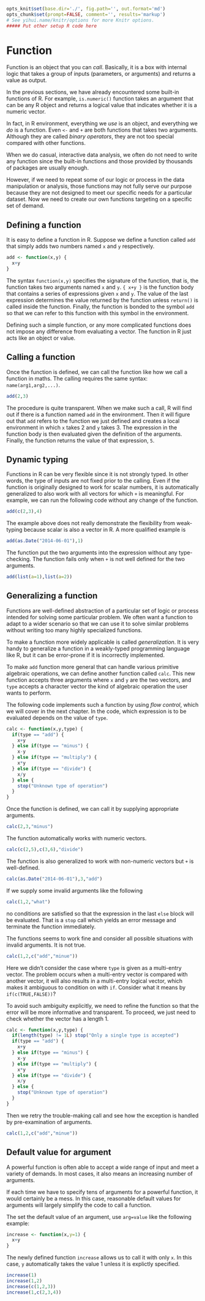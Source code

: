 ```r
opts_knit$set(base.dir='./', fig.path='', out.format='md')
opts_chunk$set(prompt=FALSE, comment='', results='markup')
# See yihui.name/knitr/options for more Knitr options.
##### Put other setup R code here

```

# Function

Function is an object that you can *call*. Basically, it is a box with internal logic that takes a group of inputs (parameters, or arguments) and returns a value as output.

In the previous sections, we have already encountered some built-in functions of R. For example, `is.numeric()` function takes an argument that can be any R object and returns a logical value that indicates whether it is a numeric vector.

In fact, in R environment, everything we *use* is an object, and everything we *do* is a function. Even `<-` and `+` are both functions that takes two arguments. Although they are called *binary operators*, they are not too special compared with other functions.

When we do casual, interactive data analysis, we often do not need to write any function since the built-in functions and those provided by thousands of packages are usually enough. 

However, if we need to repeat some of our logic or process in the data manipulation or analysis, those functions may not fully serve our purpose because they are not designed to meet our specific needs for a particular dataset. Now we need to create our own functions targeting on a specific set of demand.

## Defining a function

It is easy to define a function in R. Suppose we define a function called `add` that simply adds two numbers named `x` and `y` respectively.

```r
add <- function(x,y) {
  x+y
}
```

The syntax `function(x,y)` specifies the signature of the function, that is, the function takes two arguments named `x` and `y`. `{ x+y }` is the function body that contains a series of expressions given `x` and `y`. The value of the last expression determines the value returned by the function unless `return()` is called inside the function. Finally, the function is bonded to the symbol `add` so that we can refer to this function with this symbol in the environment.

Defining such a simple function, or any more complicated functions does not impose any difference from evaluating a vector. The function in R just acts like an object or value.

## Calling a function

Once the function is defined, we can call the function like how we call a function in maths. The calling requires the same syntax: `name(arg1,arg2,...)`.

```r
add(2,3)
```

The procedure is quite transparent. When we make such a call, R will find out if there is a function named `add` in the environment. Then it will figure out that `add` refers to the function we just defined and creates a local environment in which `x` takes 2 and `y` takes 3. The expression in the function body is then evaluated given the definition of the arguments. Finally, the function returns the value of that expression, `5`.

## Dynamic typing

Functions in R can be very flexible since it is not strongly typed. In other words, the type of inputs are not fixed prior to the calling. Even if the function is originally designed to work for scalar numbers, it is automatically generalized to also work with all vectors for which `+` is meaningful. For example, we can run the following code without any change of the function.

```r
add(c(2,3),4)
```

The example above does not really demonstrate the flexibility from weak-typing because scalar is also a vector in R. A more qualified example is

```r
add(as.Date("2014-06-01"),1)
```

The function put the two arguments into the expression without any type-checking. The function fails only when `+` is not well defined for the two arguments.

```r
add(list(a=1),list(a=2))
```

## Generalizing a function

Functions are well-defined abstraction of a particular set of logic or process intended for solving some particular problem. We often want a function to adapt to a wider scenario so that we can use it to solve similar problems without writing too many highly specialized functions.

To make a function more widely applicable is called *generalization*. It is very handy to generalize a function in a weakly-typed programming language like R, but it can be error-prone if it is incorrectly implemented.

To make `add` function more general that can handle various primitive algebraic operations, we can define another function called `calc`. This new function accepts three arguments where `x` and `y` are the two vectors, and `type` accepts a character vector  the kind of algebraic operation the user wants to perform.

The following code implements such a function by using *flow control*, which we will cover in the next chapter. In the code, which expression is to be evaluated depends on the value of `type`.

```r
calc <- function(x,y,type) {
  if(type == "add") {
    x+y
  } else if(type == "minus") {
    x-y
  } else if(type == "multiply") {
    x*y
  } else if(type == "divide") {
    x/y
  } else {
    stop("Unknown type of operation")
  }
}
```

Once the function is defined, we can call it by supplying appropriate arguments.

```r
calc(2,3,"minus")
```

The function automatically works with numeric vectors.

```r
calc(c(2,5),c(3,6),"divide")
```

The function is also generalized to work with non-numeric vectors but `+` is well-defined.

```r
calc(as.Date("2014-06-01"),3,"add")
```

If we supply some invalid arguments like the following

```r
calc(1,2,"what")
```

no conditions are satisfied so that the expression in the last `else` block will be evaluated. That is a `stop` call which yields an error message and terminate the function immediately.

The functions seems to work fine and consider all possible situations with invalid arguments. It is not true.

```r
calc(1,2,c("add","minue"))
```

Here we didn't consider the case where `type` is given as a multi-entry vector. The problem occurs when a multi-entry vector is compared with another vector, it will also results in a multi-entry logical vector, which makes it ambiguous to condition on with `if`. Consider what it means by `if(c(TRUE,FALSE))`?

To avoid such ambiguity explicitly, we need to refine the function so that the error will be more informative and transparent. To proceed, we just need to check whether the vector has a length 1.

```r
calc <- function(x,y,type) {
  if(length(type) != 1L) stop("Only a single type is accepted")
  if(type == "add") {
    x+y
  } else if(type == "minus") {
    x-y
  } else if(type == "multiply") {
    x*y
  } else if(type == "divide") {
    x/y
  } else {
    stop("Unknown type of operation")
  }
}
```

Then we retry the trouble-making call and see how the exception is handled by pre-examination of arguments.

```r
calc(1,2,c("add","minue"))
```

## Default value for argument

A powerful function is often able to accept a wide range of input and meet a variety of demands. In most cases, it also means an increasing number of arguments. 

If each time we have to specify tens of arguments for a powerful function, it would certainly be a mess. In this case, reasonable default values for arguments will largely simplify the code to call a function.

The set the default value of an argument, use `arg=value` like the following example:

```r
increase <- function(x,y=1) {
  x+y
}
```

The newly defined function `increase` allows us to call it with only `x`. In this case, `y` automatically takes the value 1 unless it is explictly specified.

```r
increase(1)
increase(1,2)
increase(c(1,2,3))
increase(1,c(2,3,4))
```
